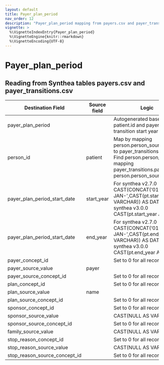 ```yaml
---
layout: default
title: Payer_plan_period
nav_order: 12
description: "Payer_plan_period mapping from payers.csv and payer_transitions.csv"
vignette: >
  %\VignetteIndexEntry{Payer_plan_period}
  %\VignetteEngine{knitr::rmarkdown}
  %\VignetteEncoding{UTF-8}
---
```


# Payer_plan_period

## Reading from Synthea tables payers.csv and payer_transitions.csv

| Destination Field | Source field | Logic | Comment field |
| --- | --- | --- | --- |
| payer_plan_period  | |Autogenerated based on the patient.id and payer transition start year |  |
| person_id | patient | Map by mapping person.person_source_value to payer_transitions.patient.  Find person.person_id by mapping payer_transitions.patient to person.person_source_value. |  |
| payer_plan_period_start_date | start_year | For synthea v2.7.0 CAST(CONCAT('01-JAN-',CAST(pt.start_year AS VARCHAR)) AS DATE) For synthea v3.0.0 CAST(pt.start_year AS DATE)   |  |
| payer_plan_period_start_date | end_year |  For synthea v2.7.0 CAST(CONCAT('01-JAN-',CAST(pt.end_year AS VARCHAR)) AS DATE) For synthea v3.0.0 CAST(pt.end_year AS DATE)   |  |
| payer_concept_id |  | Set to 0 for all records  |  |
| payer_source_value | payer |  |  |
| payer_source_concept_id |  | Set to 0 for all records  |  |
| plan_concept_id |  | Set to 0 for all records  |  |
| plan_source_value | name|  |  |
| plan_source_concept_id |  | Set to 0 for all records  |  |
| sponsor_concept_id |  | Set to 0 for all records  |  |
| sponsor_source_value | | CAST(NULL AS VARCHAR)  |  |
| sponsor_source_concept_id |  | Set to 0 for all records  |  |
| family_source_value | | CAST(NULL AS VARCHAR)  |  |
| stop_reason_concept_id |  | Set to 0 for all records  |  |
| stop_reason_source_value | | CAST(NULL AS VARCHAR)  |  |
| stop_reason_source_concept_id |  | Set to 0 for all records  |  |